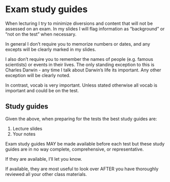# Exam study guides

When lecturing I try to minimize diversions and content that will not be assessed on an exam.  In my slides I will flag information as "background" or "not on the test" when necessary.

In general I don't require you to memorize numbers or dates, and any excepts will be clearly marked in my slides.

I also don't require you to remember the names of people (e.g. famous scientists) or events in their lives.  The only standing exception to this is Charles Darwin - any time I talk about Darwin's life its important.  Any other exception will be clearly noted. 

In contrast, vocab is very important.  Unless stated otherwise all vocab is important and could be on the test.


## Study guides

Given the above, when preparing for the tests the best study guides are:

1. Lecture slides 
1. Your notes

Exam study guides MAY be made available before each test but these study guides are in no way complete, comprehensive, or representative. 

If they are available, I'll let you know. 

If available, they are most useful to look over AFTER you have thoroughly reviewed all your other class materials.